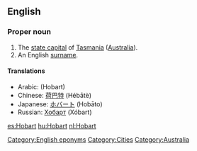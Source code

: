 ==English==

===Proper noun===
{{en-proper noun}}

# The [[state capital]] of [[Tasmania]] ([[Australia]]).
# An English [[surname]].

====Translations====
* Arabic: {{Arab|[[هوبارت]]}} (Hobart) {{m}}
* Chinese: [[荷巴特]] (Hébātè)
* Japanese: [[ホバート]] (Hobāto)
* Russian: [[Хобарт]] (Xóbart) {{m}}

[[Category:English eponyms]]
[[Category:Cities]]
[[Category:Australia]]

[[es:Hobart]]
[[hu:Hobart]]
[[nl:Hobart]]